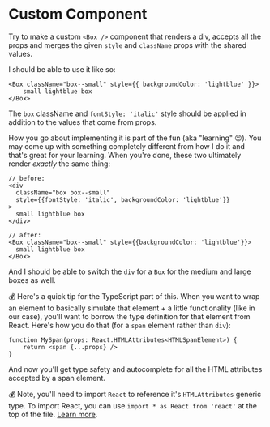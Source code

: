 # Custom Component

Try to make a custom `<Box />` component that renders a div, accepts all the
props and merges the given `style` and `className` props with the shared values.

I should be able to use it like so:

```tsx
<Box className="box--small" style={{ backgroundColor: 'lightblue' }}>
	small lightblue box
</Box>
```

The `box` className and `fontStyle: 'italic'` style should be applied in
addition to the values that come from props.

How you go about implementing it is part of the fun (aka "learning" 😉). You may
come up with something completely different from how I do it and that's great
for your learning. When you're done, these two ultimately render _exactly_ the
same thing:

```tsx
// before:
<div
  className="box box--small"
  style={{fontStyle: 'italic', backgroundColor: 'lightblue'}}
>
  small lightblue box
</div>

// after:
<Box className="box--small" style={{backgroundColor: 'lightblue'}}>
  small lightblue box
</Box>
```

And I should be able to switch the `div` for a `Box` for the medium and large
boxes as well.

💰 Here's a quick tip for the TypeScript part of this. When you want to wrap an
element to basically simulate that element + a little functionality (like in our
case), you'll want to borrow the type definition for that element from React.
Here's how you do that (for a `span` element rather than `div`):

```tsx
function MySpan(props: React.HTMLAttributes<HTMLSpanElement>) {
	return <span {...props} />
}
```

And now you'll get type safety and autocomplete for all the HTML attributes
accepted by a span element.

💰 Note, you'll need to import `React` to reference it's `HTMLAttributes`
generic type. To import React, you can use `import * as React from 'react'` at
the top of the file.
[Learn more](https://epicreact.dev/importing-react-through-the-ages).
